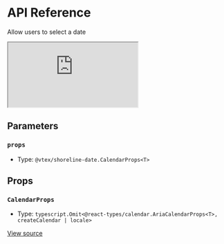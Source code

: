 # API Reference

Allow users to select a date

<iframe src="https://620e870c28c4ae003a705d42-ophkqztync.chromatic.com/?path=/story/components-calendar--play&full=1&shortcuts=false&singleStory=true" 
    style={{"width":"100%","height":600,"border":0,"borderRadius":4}}></iframe>

## Parameters

### `props`

- Type: `@vtex/shoreline-date.CalendarProps<T>`

## Props

### `CalendarProps`

- Type: `typescript.Omit<@react-types/calendar.AriaCalendarProps<T>, createCalendar | locale>`

[View source](https://github.com/vtex/shoreline/blob/8d89e5693/packages/date/src/calendar/calendar.tsx#L22)

